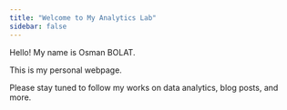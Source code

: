 ```yaml
---
title: "Welcome to My Analytics Lab"
sidebar: false 
---
```


Hello! My name is Osman BOLAT.

This is my personal webpage.

Please stay tuned to follow my works on data analytics, blog posts, and more.

